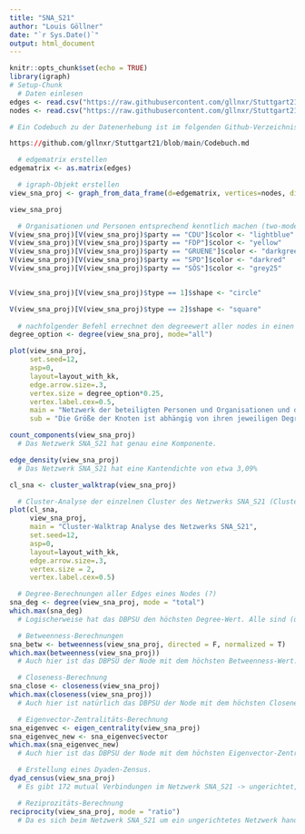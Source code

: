 ```yaml
---
title: "SNA_S21"
author: "Louis Göllner"
date: "`r Sys.Date()`"
output: html_document
---
```


```r
knitr::opts_chunk$set(echo = TRUE)
library(igraph)
# Setup-Chunk 
  # Daten einlesen
edges <- read.csv("https://raw.githubusercontent.com/gllnxr/Stuttgart21/main/edges.csv", header=T, as.is=T, sep = ",")
nodes <- read.csv("https://raw.githubusercontent.com/gllnxr/Stuttgart21/main/nodes.csv", header=T, as.is=T, sep = ",")

# Ein Codebuch zu der Datenerhebung ist im folgenden Github-Verzeichnis zu finden.

https://github.com/gllnxr/Stuttgart21/blob/main/Codebuch.md

  # edgematrix erstellen
edgematrix <- as.matrix(edges)

  # igraph-Objekt erstellen
view_sna_proj <- graph_from_data_frame(d=edgematrix, vertices=nodes, directed = F)

view_sna_proj
```

```r


  # Organisationen und Personen entsprechend kenntlich machen (two-mode-network); Zusatz: nach Parteien einfärben
V(view_sna_proj)[V(view_sna_proj)$party == "CDU"]$color <- "lightblue"
V(view_sna_proj)[V(view_sna_proj)$party == "FDP"]$color <- "yellow"
V(view_sna_proj)[V(view_sna_proj)$party == "GRUENE"]$color <- "darkgreen"
V(view_sna_proj)[V(view_sna_proj)$party == "SPD"]$color <- "darkred"
V(view_sna_proj)[V(view_sna_proj)$party == "SÖS"]$color <- "grey25"


V(view_sna_proj)[V(view_sna_proj)$type == 1]$shape <- "circle"

V(view_sna_proj)[V(view_sna_proj)$type == 2]$shape <- "square" 
  
  # nachfolgender Befehl errechnet den degreewert aller nodes in einen neuen datensatz "degree_option", dadurch kann man im plot Befehl dann die Größe der Nodes abhängig von ihrem degreewert machen!
degree_option <- degree(view_sna_proj, mode="all")

plot(view_sna_proj,
     set.seed=12,
     asp=0, 
     layout=layout_with_kk,
     edge.arrow.size=.3,
     vertex.size = degree_option*0.25,
     vertex.label.cex=0.5,
     main = "Netzwerk der beteiligten Personen und Organisationen und deren Beziehungen zum Bauprojekt Stuttgart 21",
     sub = "Die Größe der Knoten ist abhängig von ihren jeweiligen Degreewerten — Datenerhebung erfolgte durch Louis G, Sinan K, Mia M, David V, Paul A")
```

```r

count_components(view_sna_proj)
  # Das Netzwerk SNA_S21 hat genau eine Komponente.

edge_density(view_sna_proj)
  # Das Netzwerk SNA_S21 hat eine Kantendichte von etwa 3,09%

cl_sna <- cluster_walktrap(view_sna_proj)

  # Cluster-Analyse der einzelnen Cluster des Netzwerks SNA_S21 (Cluster-Walktrap-Analyse)
plot(cl_sna,
     view_sna_proj,
     main = "Cluster-Walktrap Analyse des Netzwerks SNA_S21",
     set.seed=12,
     asp=0, 
     layout=layout_with_kk,
     edge.arrow.size=.3,
     vertex.size = 2,
     vertex.label.cex=0.5)

  # Degree-Berechnungen aller Edges eines Nodes (?)
sna_deg <- degree(view_sna_proj, mode = "total")
which.max(sna_deg)
  # Logischerweise hat das DBPSU den höchsten Degree-Wert. Alle sind (über verschiedene Beziehungen) mit dem Projekt verbunden.

  # Betweenness-Berechnungen
sna_betw <- betweenness(view_sna_proj, directed = F, normalized = T)
which.max(betweenness(view_sna_proj))
  # Auch hier ist das DBPSU der Node mit dem höchsten Betweenness-Wert.

  # Closeness-Berechnung
sna_close <- closeness(view_sna_proj)
which.max(closeness(view_sna_proj))
  # Auch hier ist natürlich das DBPSU der Node mit dem höchsten Closeness-Wert.

  # Eigenvector-Zentralitäts-Berechnung
sna_eigenvec <- eigen_centrality(view_sna_proj)
sna_eigenvec_new <- sna_eigenvec$vector
which.max(sna_eigenvec_new)
  # Auch hier ist das DBPSU der Node mit dem höchsten Eigenvector-Zentralitäts-Wert.

  # Erstellung eines Dyaden-Zensus.
dyad_census(view_sna_proj)
  # Es gibt 172 mutual Verbindungen im Netzwerk SNA_S21 -> ungerichtet, daher zudem die Anzahl an Edges

  # Reziprozitäts-Berechnung
reciprocity(view_sna_proj, mode = "ratio")
  # Da es sich beim Netzwerk SNA_S21 um ein ungerichtetes Netzwerk handelt kann die Reziprozität nicht verlässlich festgestellt werden. Sie beträgt hier genau 1.
```
